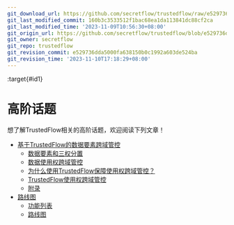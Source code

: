 ```yaml
---
git_download_url: https://github.com/secretflow/trustedflow/raw/e529736dda5000fa638150b0c1992a603de524ba/docs/advanced_topic/index.rst
git_last_modified_commit: 160b3c3533512f1bac68ea1da113841dc88cf2ca
git_last_modified_time: '2023-11-09T10:56:30+08:00'
git_origin_url: https://github.com/secretflow/trustedflow/blob/e529736dda5000fa638150b0c1992a603de524ba/docs/advanced_topic/index.rst
git_owner: secretflow
git_repo: trustedflow
git_revision_commit: e529736dda5000fa638150b0c1992a603de524ba
git_revision_time: '2023-11-10T17:18:29+08:00'
---
```


:target{#id1}

# 高阶话题

想了解TrustedFlow相关的高阶话题，欢迎阅读下列文章！

<TableOfContents>


  - [基于TrustedFlow的数据要素跨域管控](cross_domain_controll_in_tee.mdx)
    - [数据要素和三权分置](cross_domain_controll_in_tee.mdx#id1)
    - [数据使用权跨域管控](cross_domain_controll_in_tee.mdx#id7)
    - [为什么使用TrustedFlow保障使用权跨域管控？](cross_domain_controll_in_tee.mdx#id8)
    - [TrustedFlow使用权跨域管控](cross_domain_controll_in_tee.mdx#id9)
    - [附录](cross_domain_controll_in_tee.mdx#id19)
  - [路线图](roadmap.mdx)
    - [功能列表](roadmap.mdx#id2)
    - [路线图](roadmap.mdx#id3)
</TableOfContents>
